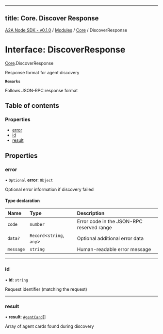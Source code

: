 
---
title: Core. Discover Response
---

[A2A Node SDK - v0.1.0](/api-reference/README) / [Modules](/api-reference/modules) / [Core](/api-reference/modules/Core) / DiscoverResponse

# Interface: DiscoverResponse

[Core](/api-reference/modules/Core).DiscoverResponse

Response format for agent discovery

**`Remarks`**

Follows JSON-RPC response format

## Table of contents

### Properties

- [error](Core.DiscoverResponse.md#error)
- [id](Core.DiscoverResponse.md#id)
- [result](Core.DiscoverResponse.md#result)

## Properties

### error

• `Optional` **error**: `Object`

Optional error information if discovery failed

#### Type declaration

| Name | Type | Description |
| :------ | :------ | :------ |
| `code` | `number` | Error code in the JSON-RPC reserved range |
| `data?` | `Record`\<`string`, `any`\> | Optional additional error data |
| `message` | `string` | Human-readable error message |

___

### id

• **id**: `string`

Request identifier (matching the request)

___

### result

• **result**: [`AgentCard`](Core.AgentCard)[]

Array of agent cards found during discovery
